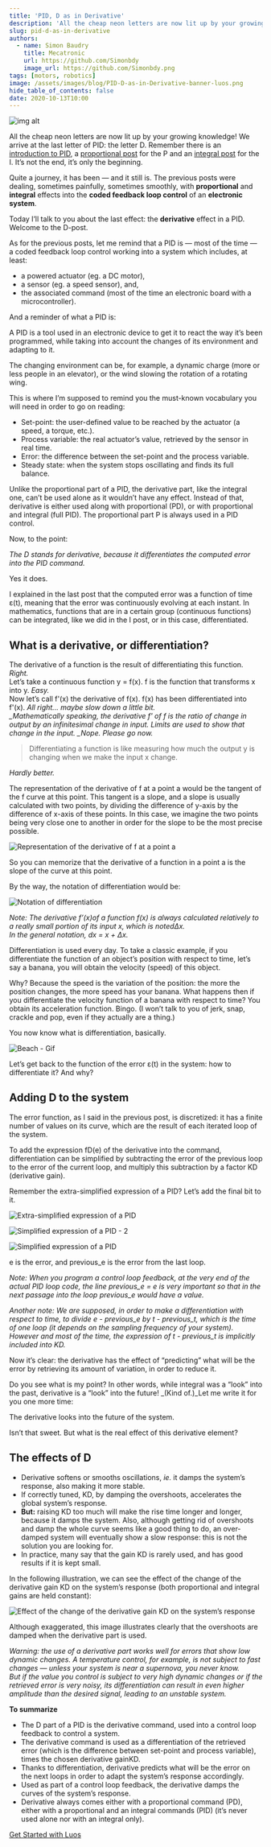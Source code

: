 ```yaml
---
title: 'PID, D as in Derivative'
description: 'All the cheap neon letters are now lit up by your growing knowledge! We arrive at the last letter of PID: the letter D. Remember there is an introduction to PID, a proportional post for the P and an integral post for the I. It’s not the end, it’s only the beginning.'
slug: pid-d-as-in-derivative
authors:
  - name: Simon Baudry
    title: Mecatronic
    url: https://github.com/Simonbdy
    image_url: https://github.com/Simonbdy.png
tags: [motors, robotics]
image: /assets/images/blog/PID-D-as-in-Derivative-banner-luos.png
hide_table_of_contents: false
date: 2020-10-13T10:00
---
```


![img alt](/assets/images/blog/PID-D-as-in-Derivative-luos.png)

All the cheap neon letters are now lit up by your growing knowledge! We arrive at the last letter of PID: the letter D. Remember there is an [introduction to PID](/2020-03-13-control-dc-motor-1.mdx), a [proportional post](/2020-08-13-pid-p-proportional.mdx) for the P and an [integral post](/2020-09-13-pid-i-integral.mdx) for the I. It’s not the end, it’s only the beginning.

<!--truncate-->

Quite a journey, it has been — and it still is. The previous posts were dealing, sometimes painfully, sometimes smoothly, with **proportional** and **integral** effects into the **coded feedback loop control** of an **electronic system**.

Today I’ll talk to you about the last effect: the **derivative** effect in a PID. Welcome to the D-post.

As for the previous posts, let me remind that a PID is — most of the time — a coded feedback loop control working into a system which includes, at least:

- a powered actuator (eg. a DC motor),
- a sensor (eg. a speed sensor), and,
- the associated command (most of the time an electronic board with a microcontroller).

And a reminder of what a PID is:

A PID is a tool used in an electronic device to get it to react the way it’s been programmed, while taking into account the changes of its environment and adapting to it.

The changing environment can be, for example, a dynamic charge (more or less people in an elevator), or the wind slowing the rotation of a rotating wing.

This is where I’m supposed to remind you the must-known vocabulary you will need in order to go on reading:

- Set-point: the user-defined value to be reached by the actuator (a speed, a torque, etc.).
- Process variable: the real actuator’s value, retrieved by the sensor in real time.
- Error: the difference between the set-point and the process variable.
- Steady state: when the system stops oscillating and finds its full balance.

Unlike the proportional part of a PID, the derivative part, like the integral one, can’t be used alone as it wouldn’t have any effect. Instead of that, derivative is either used along with proportional (PD), or with proportional and integral (full PID). The proportional part P is always used in a PID control.

Now, to the point:

_The D stands for derivative, because it differentiates the computed error into the PID command._

Yes it does.

I explained in the last post that the computed error was a function of time ε(t), meaning that the error was continuously evolving at each instant. In mathematics, functions that are in a certain group (continuous functions) can be integrated, like we did in the I post, or in this case, differentiated.

<h2> What is a derivative, or differentiation? </h2>

The derivative of a function is the result of differentiating this function. _Right._  
Let’s take a continuous function y = f(x). f is the function that transforms x into y. _Easy._  
Now let’s call f'(x) the derivative of f(x). f(x) has been differentiated into f'(x). _All right... maybe slow down a little bit.  
\_Mathematically speaking, the derivative f' of f is the ratio of change in output by an infinitesimal change in input. Limits are used to show that change in the input. \_Nope. Please go now._

> Differentiating a function is like measuring how much the output y is changing when we make the input x change.

_Hardly better._

The representation of the derivative of f at a point a would be the tangent of the f curve at this point. This tangent is a slope, and a slope is usually calculated with two points, by dividing the difference of y-axis by the difference of x-axis of these points. In this case, we imagine the two points being very close one to another in order for the slope to be the most precise possible.

![Representation of the derivative of f at a point a](https://uploads-ssl.webflow.com/602cf5c87ad04ea98eaa99da/6030dfccf3ce04d0326dc497_1*gluG4kuWID_qARC1vykzgw.png)

So you can memorize that the derivative of a function in a point a is the slope of the curve at this point.

By the way, the notation of differentiation would be:

![Notation of differentiation](https://uploads-ssl.webflow.com/602cf5c87ad04ea98eaa99da/6030dfccbbbc28c0fdfdb068_1*Z72WxDQl69t4asrRZHpmVw.png)

_Note: The derivative f’(x)of a function f(x) is always calculated relatively to a really small portion of its input x, which is notedΔx.  
In the general notation, dx = x + Δx._

Differentiation is used every day. To take a classic example, if you differentiate the function of an object’s position with respect to time, let’s say a banana, you will obtain the velocity (speed) of this object.

Why? Because the speed is the variation of the position: the more the position changes, the more speed has your banana. What happens then if you differentiate the velocity function of a banana with respect to time? You obtain its acceleration function. Bingo. (I won’t talk to you of jerk, snap, crackle and pop, even if they actually are a thing.)

You now know what is differentiation, basically.

![Beach - Gif](https://uploads-ssl.webflow.com/602cf5c87ad04ea98eaa99da/6030dfcc8678e2eaf8e9dc3d_1*EpAXv9_cL5hI9QMwMh6Pkg.gif)

Let’s get back to the function of the error ε(t) in the system: how to differentiate it? And why?

<h2> Adding D to the system </h2>

The error function, as I said in the previous post, is discretized: it has a finite number of values on its curve, which are the result of each iterated loop of the system.

To add the expression fD(e) of the derivative into the command, differentiation can be simplified by subtracting the error of the previous loop to the error of the current loop, and multiply this subtraction by a factor KD (derivative gain).

Remember the extra-simplified expression of a PID? Let’s add the final bit to it.

![Extra-simplified expression of a PID](https://uploads-ssl.webflow.com/602cf5c87ad04ea98eaa99da/6030dfcc8678e2ef12e9dc3e_1*uyyH1-TYKHl82PeP1HhkRQ.png)

![Simplified expression of a PID - 2](https://uploads-ssl.webflow.com/602cf5c87ad04ea98eaa99da/6030dfcce689ff82fc5dc413_1*h65fRNYD8XLf30Ub3kWvGA.png)

![Simplified expression of a PID](https://uploads-ssl.webflow.com/602cf5c87ad04ea98eaa99da/6030dfcc73c6a347a9bc970b_1*DE13uE5NLWeN87bLRLNzaQ.png)

e is the error, and previous_e is the error from the last loop.

_Note:_ _When you program a control loop feedback, at the very end of the actual PID loop code, the line previous_e = e is very important so that in the next passage into the loop previous_e would have a value._

_Another note:_ _We are supposed, in order to make a differentiation with respect to time, to divide e - previous_e by t - previous_t, which is the time of one loop (it depends on the sampling frequency of your system). However and most of the time, the expression of t - previous_t is implicitly included into KD._

Now it’s clear: the derivative has the effect of “predicting” what will be the error by retrieving its amount of variation, in order to reduce it.

Do you see what is my point? In other words, while integral was a “look” into the past, derivative is a “look” into the future! \_(Kind of.)\_Let me write it for you one more time:

The derivative looks into the future of the system.

Isn’t that sweet. But what is the real effect of this derivative element?

<h2> The effects of D </h2>

- Derivative softens or smooths oscillations, _ie._ it damps the system’s response, also making it more stable.
- If correctly tuned, KD, by damping the overshoots, accelerates the global system’s response.
- **But:** raising KD too much will make the rise time longer and longer, because it damps the system. Also, although getting rid of overshoots and damp the whole curve seems like a good thing to do, an over-damped system will eventually show a slow response: this is not the solution you are looking for.
- In practice, many say that the gain KD is rarely used, and has good results if it is kept small.

In the following illustration, we can see the effect of the change of the derivative gain KD on the system’s response (both proportional and integral gains are held constant):

![Effect of the change of the derivative gain KD on the system’s response](https://uploads-ssl.webflow.com/602cf5c87ad04ea98eaa99da/6030dfcc79472fbb9b599702_1*xO79QkNXLq19h1NgiW-4yw.png)

Although exaggerated, this image illustrates clearly that the overshoots are damped when the derivative part is used.

_Warning: the use of a derivative part works well for errors that show low dynamic changes. A temperature control, for example, is not subject to fast changes — unless your system is near a supernova, you never know.  
But if the value you control is subject to very high dynamic changes or if the retrieved error is very noisy, its differentiation can result in even higher amplitude than the desired signal, leading to an unstable system._

**To summarize**

- The D part of a PID is the derivative command, used into a control loop feedback to control a system.
- The derivative command is used as a differentiation of the retrieved error (which is the difference between set-point and process variable), times the chosen derivative gainKD.
- Thanks to differentiation, derivative predicts what will be the error on the next loops in order to adapt the system’s response accordingly.
- Used as part of a control loop feedback, the derivative damps the curves of the system’s response.
- Derivative always comes either with a proportional command (PD), either with a proportional and an integral commands (PID) (it’s never used alone nor with an integral only).

[Get Started with Luos](/tutorials/get-started)
